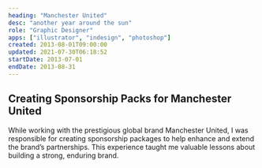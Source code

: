 ```yaml
---
heading: "Manchester United"
desc: "another year around the sun"
role: "Graphic Designer"
apps: ["illustrator", "indesign", "photoshop"]
created: 2013-08-01T09:00:00
updated: 2021-07-30T06:18:52
startDate: 2013-07-01
endDate: 2013-08-31
---
```


## Creating Sponsorship Packs for Manchester United

While working with the prestigious global brand Manchester United, I was responsible for creating sponsorship packages to help enhance and extend the brand’s partnerships. This experience taught me valuable lessons about building a strong, enduring brand.
